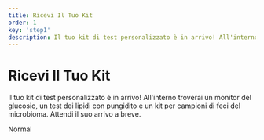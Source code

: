 ```yaml
---
title: Ricevi Il Tuo Kit
order: 1
key: 'step1'
description: Il tuo kit di test personalizzato è in arrivo! All'interno troverai un monitor del glucosio, un test dei lipidi con pungidito e un kit per campioni di feci del microbioma. Attendi il suo arrivo a breve.
---
```


# Ricevi Il Tuo Kit

Il tuo kit di test personalizzato è in arrivo! All'interno troverai un monitor del glucosio, un test dei lipidi con pungidito e un kit per campioni di feci del microbioma. Attendi il suo arrivo a breve.

<userStyle>Normal</userStyle>
